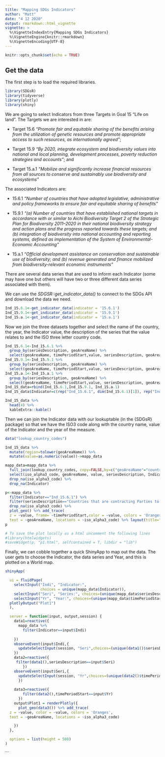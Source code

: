 ```yaml
---
title: "Mapping SDGs Indicators"
author: "Matt"
date: "4 12 2020"
output: rmarkdown::html_vignette
vignette: >
  %\VignetteIndexEntry{Mapping SDGs Indicators}
  %\VignetteEngine{knitr::rmarkdown}
  %\VignetteEncoding{UTF-8}
---
```


```r
knitr::opts_chunk$set(echo = TRUE)

```

## Get the data

The first step is to load the required libraries. 

```r
library(SDGsR)
library(tidyverse)
library(plotly)
library(shiny)
```

We are going to select Indicators from three Targets in Goal 15 "Life on land". The Targets we are interested in are:

* Target 15.6 *"Promote fair and equitable sharing of the benefits arising from the utilization of genetic resources and promote appropriate access to such resources, as internationally agreed"*; 

* Target 15.9 *"By 2020, integrate ecosystem and biodiversity values into national and local planning, development processes, poverty reduction strategies and accounts"*; and 

* Target 15.a.1 *"Mobilize and significantly increase financial resources from all sources to conserve and sustainably use biodiversity and ecosystems"* 

The associated Indicators are:

* 15.6.1 *"Number of countries that have adopted legislative, administrative and policy frameworks to ensure fair and equitable sharing of benefits"*

* 15.9.1 *"(a) Number of countries that have established national targets in accordance with or similar to Aichi Biodiversity Target 2 of the Strategic Plan for Biodiversity 2011–2020 in their national biodiversity strategy and action plans and the progress reported towards these targets; and (b) integration of biodiversity into national accounting and reporting systems, defined as implementation of the System of Environmental-Economic Accounting"* 

* 15.a.1 *"Official development assistance on conservation and sustainable use of biodiversity; and (b) revenue generated and finance mobilized from biodiversity-relevant economic instruments"*

There are several data series that are used to inform each Indicator (some may have one but others will have two or three different data series associated with them).

We can use the *SDGSR::get_indicator_data()* to connect to the SDGs API and download the data we need. 

```r
Ind_15.6.1<-get_indicator_data(indicator = '15.6.1')
Ind_15.9.1<-get_indicator_data(indicator = '15.9.1')
Ind_15.a.1<-get_indicator_data(indicator = '15.a.1')

```


Now we join the three datasets together and select the name of the country, the year, the Indicator value, the description of the series that the value relates to and the ISO three letter country code.

```r
Ind_15.6.1<-Ind_15.6.1 %>% 
  group_by(seriesDescription, geoAreaName) %>% 
  select(geoAreaName, timePeriodStart,value, seriesDescription, geoAreaCode)
Ind_15.9.1<-Ind_15.9.1 %>% 
  group_by(seriesDescription, geoAreaName) %>% 
  select(geoAreaName, timePeriodStart,value, seriesDescription, geoAreaCode)
Ind_15.a.1<-Ind_15.a.1 %>% 
  group_by(seriesDescription, geoAreaName) %>% 
  select(geoAreaName, timePeriodStart,value, seriesDescription, geoAreaCode)
Ind_15_data=rbind(Ind_15.6.1,Ind_15.9.1, Ind_15.a.1)
Ind_15_data$Indicator=c(rep("Ind_15.6.1", dim(Ind_15.6.1)[1]), rep("Ind_15.9.1", dim(Ind_15.9.1)[1]), rep("Ind_15.a.1", dim(Ind_15.a.1)[1]))

Ind_15_data %>%
  head(4) %>% 
  kableExtra::kable()

```


Then we can join the Indicator data with our lookuptable (in the {SDGsR} package) so that we have the ISO3 code along with the country name, value of the Indicator and the year of the measure.


```r
data("lookup_country_codes")

Ind_15_data %>% 
  mutate(region=tolower(geoAreaName)) %>% 
  mutate(value=as.numeric(value))->mapp_data

mapp_data=mapp_data %>% 
  full_join(lookup_country_codes, copy=FALSE,by=c("geoAreaName"="country_or_area")) %>% 
  select(iso_alpha3_code, geoAreaName, value, seriesDescription, Indicator, timePeriodStart) %>% 
  drop_na(iso_alpha3_code) %>%
  drop_na(Indicator)

```

```r
p<-mapp_data %>% 
  filter(Indicator=="Ind_15.6.1") %>%
  filter(seriesDescription=="Countries that are contracting Parties to the International Treaty on Plant Genetic Resources for Food and Agriculture (PGRFA) (1 = YES; 0 = NO)") %>% 
  drop_na(iso_alpha3_code) %>% 
  plot_geo() %>% add_trace(
  z = ~value, frame= ~timePeriodStart,color = ~value, colors = 'Oranges',
  text = ~geoAreaName, locations = ~iso_alpha3_code) %>% layout(title="Countries that are contracting Parties to PGRFA (1 = YES; 0 = NO)")
p

# To save the plot locally as a html uncomment the following lines
#library(htmlwidgets)
#saveWidget(p, "p1.html", selfcontained = T, libdir = "lib")

```

Finally, we can cobble together a quick ShinyApp to map out the data. The user gets to choose the Indicator, the data series and Year, and this is plotted on a World map.

```r

shinyApp(

  ui = fluidPage(
    selectInput("Indi", "Indicator:",
                choices = unique(mapp_data$Indicator)),
    selectInput("Seri", "Series:", choices=(unique(mapp_data$seriesDescription))),
    selectInput("Yr", "Year:", choices=(unique(mapp_data$timePeriodStart))),
  plotlyOutput("Plot1")
  ),

  server = function(input, output,session) {
    data1=reactive({
      mapp_data %>% 
        filter(Indicator==input$Indi) 
        
    })
    observeEvent(input$Indi,{
      updateSelectInput(session, "Seri",choices=(unique(data1()$seriesDescription)))
    })
    data2=reactive({
     filter(data1(),seriesDescription==input$Seri)
        })
    observeEvent(input$Seri,{
      updateSelectInput(session, "Yr",choices=(unique(data2()$timePeriodStart)))
      })
    
    data3=reactive({
        filter(data2(),timePeriodStart==input$Yr)
      })
    output$Plot1 = renderPlotly({
      plot_geo(data3()) %>% add_trace(
  z = ~value, color = ~value, colors = 'Oranges',
  text = ~geoAreaName, locations = ~iso_alpha3_code)

    })
  },

  options = list(height = 500)
)
```

```

